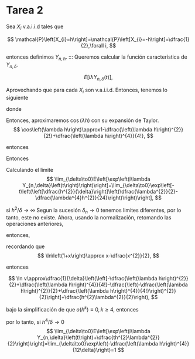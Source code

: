 # Tarea 2

Sea $X_{i}$ v.a.i.i.d tales que 

$$
\mathcal{P}\left[X_{i}=h\right]=\mathcal{P}\left[X_{i}=-h\right]=\dfrac{1}{2},\forall i,
$$

entonces definimos $Y_{n,h}$.
::: 
Queremos calcular la función característica de $Y_{n,\delta}$. 

$$
E\left[i\lambda Y_{n,\delta}\left(t\right)\right],
$$

Aprovechando que para cada $X_{i}$ son v.a.i.i.d. Entonces, tenemos
lo siguiente


\begin{align*}
E\left[i\lambda Y_{n,\delta}\left(t\right)\right] & =\left(\cos\left(\lambda h\right)\right)^{t/\delta}\\
 & =u^{t},
\end{align*}

donde 
\begin{align*}
u & =\left[\cos\left(\lambda h\right)\right]^{1/\delta}\\
\ln\left(u\right) & =\dfrac{1}{\delta}\ln\left[\cos\left(\lambda h\right)\right]
\end{align*}


Entonces, aproximaremos $\cos\left(\lambda h\right)$ con su expansión
de Taylor. 
$$
\cos\left(\lambda h\right)\approx1-\dfrac{\left(\lambda h\right)^{2}}{2!}+\dfrac{\left(\lambda h\right)^{4}}{4!},
$$

entonces 
\begin{align*}
\ln\left(\cos\left(\lambda h\right)\right) & \approx\ln\left[1-\dfrac{\left(\lambda h\right)^{2}}{2}+\dfrac{\left(\lambda h\right)^{4}}{4!}\right]\\
 & \approx-\dfrac{\left(\lambda h\right)^{2}}{2!}+\dfrac{\left(\lambda h\right)^{4}}{4!}
\end{align*}

Entonces 
\begin{align*}
u^{t} & \approx\exp\left[\dfrac{t}{\delta}\left(-\dfrac{\left(\lambda h\right)^{2}}{2!}+\dfrac{\left(\lambda h\right)^{4}}{4!}\right)\right],\\
 & \approx\exp\left[-\dfrac{t}{\delta}\left(\dfrac{\lambda^{2}h^{2}}{2}-\dfrac{\lambda^{4}h^{4}}{24}\right)\right],
\end{align*}

Calculando el limite 
$$
\lim_{\delta\to0}E\left[\exp\left(i\lambda Y_{n,\delta}\left(t\right)\right)\right]=\lim_{\delta\to0}\exp\left[-t\left(\left[\dfrac{h^{2}}{\delta}\right]\left(\dfrac{\lambda^{2}}{2}-\dfrac{\lambda^{4}h^{2}}{24}\right)\right)\right],
$$

si $h^{2}/\delta\to\infty$ Segun la sucesión $\delta_{n}\to0$ tenemos
limites diferentes, por lo tanto, este no existe. Ahora, usando la
normalización, retomando las operaciones anteriores, 

\begin{align*}
E\left[\exp\left(i\lambda Y_{n,\delta}\left(t\right)+\dfrac{th^{2}\lambda^{2}}{2}\right)\right] & =E\left[\exp\left(i\lambda\sum_{i=0}^{n}X_{i}+\dfrac{th^{2}\lambda^{2}}{2\delta}\right)\right]\\
 & =E\left[\exp\left(i\lambda\sum_{i=0}^{n}X_{i}\right)\right]\exp\left(\dfrac{th^{2}\lambda^{2}}{2\delta}\right)\\
 & =\left(\left[\cos\left(\lambda h\right)\right]^{1/\delta}\exp\left(\dfrac{h^{2}\lambda^{2}}{2\delta}\right)\right)^{t},
\end{align*}

entonces, 
\begin{align*}
v & =\left[\cos\left(\lambda h\right)\right]^{1/\delta}\exp\left(\dfrac{h^{2}\lambda^{2}}{2}\right)\\
\ln v & =\ln\left[\left[\cos\left(\lambda h\right)\right]^{1/\delta}\exp\left(\dfrac{h^{2}\lambda^{2}}{2}\right)\right]\\
 & =\dfrac{1}{\delta}\ln\left[\cos\left(\lambda h\right)\right]+\dfrac{h^{2}\lambda^{2}}{2\delta}\\
 & =\dfrac{1}{\delta}\left(\ln\left[\cos\left(\lambda h\right)\right]+\dfrac{h^{2}\lambda^{2}}{2}\right)\\
 & \approx\dfrac{1}{\delta}\left(\ln\left[1\underbrace{-\dfrac{\left(\lambda h\right)^{2}}{2}+\dfrac{\left(\lambda h\right)^{4}}{4!}}_{x_{0}}\right]+\dfrac{h^{2}\lambda^{2}}{2}\right)
\end{align*}

recordando que 
$$
\ln\left(1+x\right)\approx x-\dfrac{x^{2}}{2},
$$

entonces 

$$
\ln v\approx\dfrac{1}{\delta}\left(\left[-\dfrac{\left(\lambda h\right)^{2}}{2}+\dfrac{\left(\lambda h\right)^{4}}{4!}-\dfrac{\left(-\dfrac{\left(\lambda h\right)^{2}}{2}+\dfrac{\left(\lambda h\right)^{4}}{4!}\right)^{2}}{2}\right]+\dfrac{h^{2}\lambda^{2}}{2}\right),
$$

bajo la simplificación de que $o\left(h^{k}\right)\equiv0,k\geq4,$
entonces 
\begin{align*}
\ln v & \approx\dfrac{1}{\delta}\left(\dfrac{\left(\lambda h\right)^{4}}{24}-\dfrac{\left(\lambda h\right)^{4}}{8}\right)\\
 & \approx\dfrac{1}{\delta}\left(\dfrac{\left(\lambda h\right)^{4}}{24}-\dfrac{3\left(\lambda h\right)^{4}}{24}\right)\\
v & \approx\exp\left(-\dfrac{\left(\lambda h\right)^{4}}{12\delta}\right)
\end{align*}

por lo tanto, si $h^{4}/\delta\to0$ 
$$
\lim_{\delta\to0}E\left[\exp\left(i\lambda Y_{n,\delta}\left(t\right)+\dfrac{th^{2}\lambda^{2}}{2}\right)\right]=\lim_{\delta\to0}\exp\left(-\dfrac{\left(\lambda h\right)^{4}}{12\delta}\right)=1
$$
 

